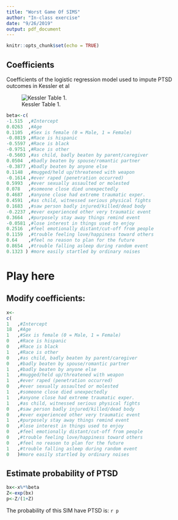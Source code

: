 ```yaml
---
title: "Worst Game Of SIMS"
author: "In-class exercise"
date: "9/26/2019"
output: pdf_document
---
```


```r
knitr::opts_chunk$set(echo = TRUE)
```

\tableofcontents
## Coefficients
Coefficients of the logistic regression model used to impute PTSD outcomes in Kessler et al\footnote{Kessler RC, Duncan GJ, Gennetian LA, et al.: Associations of housing mobility interventions for children in high-poverty neighborhoods with subsequent mental disorders during adolescence. JAMA. 2014; 311(9):
937–948.}


![Kessler Table 1.](T1.png)

```r
beta<-c(
-1.515  ,#Intercept
0.0263  ,#Age
0.1105  ,#Sex is female (0 = Male, 1 = Female)
-0.0819 ,#Race is hispanic
-0.5597 ,#Race is black
-0.9751 ,#Race is other
-0.5603 ,#as child, badly beaten by parent/caregiver
0.0504  ,#badly beaten by spouse/romantic partner
-0.3877 ,#badly beaten by anyone else
0.1148  ,#mugged/held up/threatened with weapon
-0.1614 ,#ever raped (penetration occurred)
0.5993  ,#ever sexually assaulted or molested
0.078   ,#someone close died unexpectedly
0.4687  ,#anyone close had extreme traumatic exper.
0.4591  ,#as child, witnessed serious physical fights
0.1683  ,#saw person badly injured/killed/dead body
-0.2237 ,#ever experienced other very traumatic event
0.3664  ,#purposely stay away things remind event
-0.0581 ,#lose interest in things used to enjoy
0.2516  ,#feel emotionally distant/cut-off from people
0.1159  ,#trouble feeling love/happiness toward others
0.64    ,#feel no reason to plan for the future
0.8654  ,#trouble falling asleep during random event
0.1323 ) #more easily startled by ordinary noises
```

\newpage

# Play here 

## Modify coefficients: 

```r
x<-
c(
1   ,#Intercept
18  ,#Age
1   ,#Sex is female (0 = Male, 1 = Female)
0   ,#Race is hispanic
0   ,#Race is black
1   ,#Race is other
0   ,#as child, badly beaten by parent/caregiver
0   ,#badly beaten by spouse/romantic partner
1   ,#badly beaten by anyone else
1   ,#mugged/held up/threatened with weapon
1   ,#ever raped (penetration occurred)
0   ,#ever sexually assaulted or molested
1   ,#someone close died unexpectedly
1   ,#anyone close had extreme traumatic exper.
1   ,#as child, witnessed serious physical fights
0   ,#saw person badly injured/killed/dead body
0   ,#ever experienced other very traumatic event
1   ,#purposely stay away things remind event
0   ,#lose interest in things used to enjoy
0   ,#feel emotionally distant/cut-off from people
0   ,#trouble feeling love/happiness toward others
0   ,#feel no reason to plan for the future
1   ,#trouble falling asleep during random event
0   )#more easily startled by ordinary noises
```

## Estimate probability of PTSD

```r
bx<-x%*%beta
Z<-exp(bx)
p<-Z/(1+Z)
```

The probability of this SIM have PTSD is: `r p`



